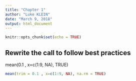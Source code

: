 ```yaml
---
title: "Chapter 1"
author: "Luke KLEIN"
date: "March 9, 2018"
output: html_document
---
```


```r
knitr::opts_chunk$set(echo = TRUE)
```


## Rewrite the call to follow best practices
mean(0.1 , x=c(1:9, NA), TRUE)
```r
mean(trim = 0.1 , x=c(1:9, NA), na.rm = TRUE)
```